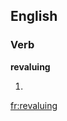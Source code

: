 ==English==

===Verb===
'''revaluing'''

# {{third-person singular of|[[revalue]]}}

[[fr:revaluing]]